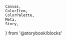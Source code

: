     Canvas,
    ColorItem,
    ColorPalette,
    Meta,
    Story,
} from '@storybook/blocks'


<Meta title="Foundation/Colors/Shades/Secondary 1" />

<ColorPalette>
    <ColorItem
        title="shade-secondary-1"
        subtitle="190-100"
        colors={{
            190: colors['shade-secondary-1']['190'],
            180: colors['shade-secondary-1']['180'],
            170: colors['shade-secondary-1']['170'],
            160: colors['shade-secondary-1']['160'],
            150: colors['shade-secondary-1']['150'],
            140: colors['shade-secondary-1']['140'],
            130: colors['shade-secondary-1']['130'],
            120: colors['shade-secondary-1']['120'],
            110: colors['shade-secondary-1']['110'],
            100: colors['shade-secondary-1'].DEFAULT,
        }}
    />
    <ColorItem
        title="shade-secondary-1"
        subtitle="90-10"
        colors={{
            90: colors['shade-secondary-1']['90'],
            80: colors['shade-secondary-1']['80'],
            70: colors['shade-secondary-1']['70'],
            60: colors['shade-secondary-1']['60'],
            50: colors['shade-secondary-1']['50'],
            40: colors['shade-secondary-1']['40'],
            30: colors['shade-secondary-1']['30'],
            20: colors['shade-secondary-1']['20'],
            10: colors['shade-secondary-1']['10'],
        }}
    />

</ColorPalette>

